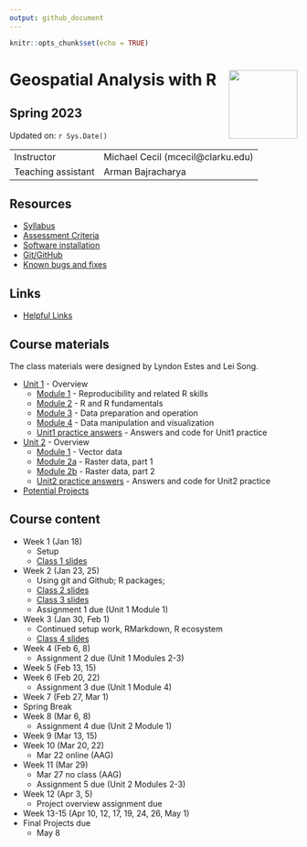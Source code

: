 ```yaml
---
output: github_document
---
```


```r
knitr::opts_chunk$set(echo = TRUE)
```

# Geospatial Analysis with R <img src="https://s28151.pcdn.co/offices/marketing-and-communications/wp-content/blogs.dir/3/files/sites/106/2019/08/CU_Seal_Red_SM_60_75_v4-768x768.png" align="right" width="120" />


## Spring 2023


Updated on: `r Sys.Date()`

<center>
------------------ ------------------------------------------------------
Instructor         Michael Cecil (mcecil@clarku.edu)                  
Teaching assistant Arman Bajracharya
------------------ ------------------------------------------------------
</center>


## Resources
- [Syllabus](syllabus.html)
- [Assessment Criteria](assessment.html)
- [Software installation](software-installation.html)
- [Git/GitHub](git-github.html)
- [Known bugs and fixes](bugs-fixes.html)

## Links

- [Helpful Links](cheatsheets.html)

## Course materials

The class materials were designed by Lyndon Estes and Lei Song. 

- [Unit 1](unit1.html) - Overview
  - [Module 1](unit1-module1.html) - Reproducibility and related R skills
  - [Module 2](unit1-module2.html) - R and R fundamentals
  - [Module 3](unit1-module3.html) - Data preparation and operation
  - [Module 4](unit1-module4.html) - Data manipulation and visualization
  - [Unit1 practice answers](unit1-practice-answers.html) - Answers and code for Unit1 practice

- [Unit 2](unit2.html) - Overview
  - [Module 1](unit2-module1.html) - Vector data
  - [Module 2a](unit2-module2a.html) - Raster data, part 1
  - [Module 2b](unit2-module2b.html) - Raster data, part 2
  - [Unit2 practice answers](unit2-practice-answers.html) - Answers and code for Unit2 practice
  
- [Potential Projects](projects.html)

## Course content

- Week 1 (Jan 18)
  - Setup
  - [Class 1 slides](class1.html)
- Week 2 (Jan 23, 25)
  - Using git and Github; R packages; 
  - [Class 2 slides](class2.html)
  - [Class 3 slides](class3.html)
  - Assignment 1 due (Unit 1 Module 1)
- Week 3 (Jan 30, Feb 1)
  - Continued setup work, RMarkdown, R ecosystem
  - [Class 4 slides](class4.html)
- Week 4 (Feb 6, 8)
  - Assignment 2 due (Unit 1 Modules 2-3)
- Week 5 (Feb 13, 15)
- Week 6 (Feb 20, 22)
  - Assignment 3 due (Unit 1 Module 4)
- Week 7 (Feb 27, Mar 1)
- Spring Break
- Week 8 (Mar 6, 8)
  - Assignment 4 due (Unit 2 Module 1)
- Week 9 (Mar 13, 15)
- Week 10 (Mar 20, 22)
  - Mar 22 online (AAG)
- Week 11 (Mar 29)
  - Mar 27 no class (AAG)
  - Assignment 5 due (Unit 2 Modules 2-3)
- Week 12 (Apr 3, 5)
  - Project overview assignment due
- Week 13-15 (Apr 10, 12, 17, 19, 24, 26, May 1)
- Final Projects due
  - May 8

